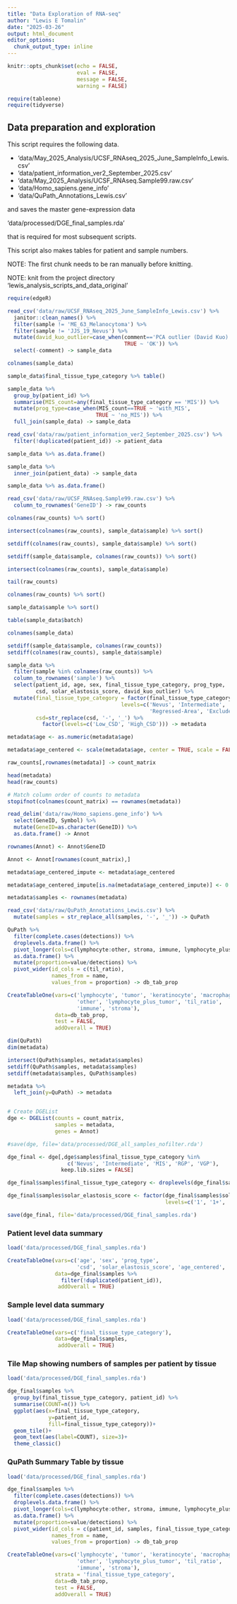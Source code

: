 ---
title: "Data Exploration of RNA-seq"
author: "Lewis E Tomalin"
date: "2025-03-26"
output: html_document
editor_options: 
  chunk_output_type: inline
---

```{r setup, include=FALSE}

knitr::opts_chunk$set(echo = FALSE,
                      eval = FALSE,
                      message = FALSE,
                      warning = FALSE)

require(tableone)
require(tidyverse)

```

## Data preparation and exploration

This script requires the following data.

* 'data/May_2025_Analysis/UCSF_RNAseq_2025_June_SampleInfo_Lewis.csv'
* 'data/patient_information_ver2_September_2025.csv'
* 'data/May_2025_Analysis/UCSF_RNAseq.Sample99.raw.csv'
* 'data/Homo_sapiens.gene_info'
* 'data/QuPath_Annotations_Lewis.csv'

and saves the master gene-expression data

'data/processed/DGE_final_samples.rda'

that is required for most subsequent scripts.

This script also makes tables for patient and sample numbers.

NOTE: The first chunk needs to be ran manually before knitting.

NOTE: knit from the project directory 'lewis_analysis_scripts_and_data_original'

```{r preknit}

require(edgeR)

read_csv('data/raw/UCSF_RNAseq_2025_June_SampleInfo_Lewis.csv') %>% 
  janitor::clean_names() %>%
  filter(sample != 'ME_63_Melanocytoma') %>%
  filter(sample != 'JJS_19_Nevus') %>%
  mutate(david_kuo_outlier=case_when(comment=='PCA outlier (David Kuo)' ~ 'dk_outlier',
                                     TRUE ~ 'OK')) %>%
  select(-comment) -> sample_data

colnames(sample_data)

sample_data$final_tissue_type_category %>% table()

sample_data %>%
  group_by(patient_id) %>%
  summarise(MIS_count=any(final_tissue_type_category == 'MIS')) %>%
  mutate(prog_type=case_when(MIS_count==TRUE ~ 'with_MIS',
                            TRUE ~ 'no_MIS')) %>%
  full_join(sample_data) -> sample_data

read_csv('data/raw/patient_information_ver2_September_2025.csv') %>% 
  filter(!duplicated(patient_id)) -> patient_data

sample_data %>% as.data.frame()

sample_data %>%
  inner_join(patient_data) -> sample_data

sample_data %>% as.data.frame()

read_csv('data/raw/UCSF_RNAseq.Sample99.raw.csv') %>%
  column_to_rownames('GeneID') -> raw_counts

colnames(raw_counts) %>% sort()

intersect(colnames(raw_counts), sample_data$sample) %>% sort()

setdiff(colnames(raw_counts), sample_data$sample) %>% sort()

setdiff(sample_data$sample, colnames(raw_counts)) %>% sort()

intersect(colnames(raw_counts), sample_data$sample)

tail(raw_counts)

colnames(raw_counts) %>% sort()

sample_data$sample %>% sort()

table(sample_data$batch)

colnames(sample_data)

setdiff(sample_data$sample, colnames(raw_counts))
setdiff(colnames(raw_counts), sample_data$sample)

sample_data %>%
  filter(sample %in% colnames(raw_counts)) %>%
  column_to_rownames('sample') %>%
  select(patient_id, age, sex, final_tissue_type_category, prog_type,
         csd, solar_elastosis_score, david_kuo_outlier) %>%
  mutate(final_tissue_type_category = factor(final_tissue_type_category,
                                    levels=c('Nevus', 'Intermediate', 'MIS', 'RGP', 'VGP', 
                                             'Regressed-Area', 'Exclude sample')),
         csd=str_replace(csd, '-', '_') %>% 
           factor(levels=c('Low_CSD', 'High_CSD'))) -> metadata

metadata$age <- as.numeric(metadata$age)

metadata$age_centered <- scale(metadata$age, center = TRUE, scale = FALSE)[,1]

raw_counts[,rownames(metadata)] -> count_matrix

head(metadata)
head(raw_counts)

# Match column order of counts to metadata
stopifnot(colnames(count_matrix) == rownames(metadata))

read_delim('data/raw/Homo_sapiens.gene_info') %>%
  select(GeneID, Symbol) %>%
  mutate(GeneID=as.character(GeneID)) %>%
  as.data.frame() -> Annot

rownames(Annot) <- Annot$GeneID

Annot <- Annot[rownames(count_matrix),]

metadata$age_centered_impute <- metadata$age_centered

metadata$age_centered_impute[is.na(metadata$age_centered_impute)] <- 0

metadata$samples <- rownames(metadata)

read_csv('data/raw/QuPath_Annotations_Lewis.csv') %>%
  mutate(samples = str_replace_all(samples, '-', '_')) -> QuPath

QuPath %>% 
  filter(complete.cases(detections)) %>% 
  droplevels.data.frame() %>%
  pivot_longer(cols=c(lymphocyte:other, stroma, immune, lymphocyte_plus_tumor)) %>% 
  as.data.frame() %>%
  mutate(proportion=value/detections) %>%
  pivot_wider(id_cols = c(til_ratio),
              names_from = name,
              values_from = proportion) -> db_tab_prop

CreateTableOne(vars=c('lymphocyte', 'tumor', 'keratinocyte', 'macrophage', 'melanophage', 
                      'other', 'lymphocyte_plus_tumor', 'til_ratio', 
                      'immune', 'stroma'),
               data=db_tab_prop,
               test = FALSE,
               addOverall = TRUE)

dim(QuPath)
dim(metadata)

intersect(QuPath$samples, metadata$samples)
setdiff(QuPath$samples, metadata$samples)
setdiff(metadata$samples, QuPath$samples)

metadata %>%
  left_join(y=QuPath) -> metadata


# Create DGEList
dge <- DGEList(counts = count_matrix,
               samples = metadata,
               genes = Annot)

#save(dge, file='data/processed/DGE_all_samples_nofilter.rda')

dge_final <- dge[,dge$samples$final_tissue_type_category %in% 
                   c('Nevus', 'Intermediate', 'MIS', 'RGP', 'VGP'), 
                 keep.lib.sizes = FALSE]

dge_final$samples$final_tissue_type_category <- droplevels(dge_final$samples$final_tissue_type_category)

dge_final$samples$solar_elastosis_score <- factor(dge_final$samples$solar_elastosis_score,
                                                  levels=c('1', '1+', '2-', '2', '2+', '3-', '3', '3+'))

save(dge_final, file='data/processed/DGE_final_samples.rda')

```

### Patient level data summary

```{r eval=T}

load('data/processed/DGE_final_samples.rda')

CreateTableOne(vars=c('age', 'sex', 'prog_type', 
                      'csd', 'solar_elastosis_score', 'age_centered', 'age_centered_impute'),
               data=dge_final$samples %>%
                 filter(!duplicated(patient_id)),
                addOverall = TRUE)

```


### Sample level data summary

```{r eval=T}

load('data/processed/DGE_final_samples.rda')

CreateTableOne(vars=c('final_tissue_type_category'),
               data=dge_final$samples,
                addOverall = TRUE)

```


### Tile Map showing numbers of samples per patient by tissue

```{r eval=T, fig.width=7, fig.height=8}

load('data/processed/DGE_final_samples.rda')

dge_final$samples %>% 
  group_by(final_tissue_type_category, patient_id) %>%
  summarise(COUNT=n()) %>%
  ggplot(aes(x=final_tissue_type_category,
             y=patient_id,
             fill=final_tissue_type_category))+
  geom_tile()+
  geom_text(aes(label=COUNT), size=3)+
  theme_classic()


```

### QuPath Summary Table by tissue

```{r eval=TRUE}

load('data/processed/DGE_final_samples.rda')

dge_final$samples %>% 
  filter(complete.cases(detections)) %>% 
  droplevels.data.frame() %>%
  pivot_longer(cols=c(lymphocyte:other, stroma, immune, lymphocyte_plus_tumor)) %>% 
  as.data.frame() %>%
  mutate(proportion=value/detections) %>%
  pivot_wider(id_cols = c(patient_id, samples, final_tissue_type_category, til_ratio),
              names_from = name,
              values_from = proportion) -> db_tab_prop

CreateTableOne(vars=c('lymphocyte', 'tumor', 'keratinocyte', 'macrophage', 'melanophage', 
                      'other', 'lymphocyte_plus_tumor', 'til_ratio', 
                      'immune', 'stroma'),
               strata = 'final_tissue_type_category',
               data=db_tab_prop,
               test = FALSE,
               addOverall = TRUE)

```








